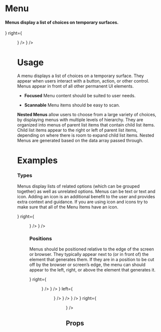
<Meta title="Atoms|Menu" component={Menu} />

# Menu

#### Menus display a list of choices on temporary surfaces.

<Preview withToolbar>
  <Story name="Standard">
  <Grid columns="3">
  <div/>
  <Card>
  <Bar padding="2x" 
  left = {<Title size="xl" weight="bold" text="Malibu, CA"/>}
  right={
     <Menu  isButton visible 
     data={[
  {
    label: "Save",
  },
  {
    label: "Filter",
  },
  {
    label: "Share",
  },
  {
    label: "Delete",
  },
]}
 position="bottomLeft" />}
 />
 <Bar padding="2x" 
 left={
   <Text size="lg" 
   text="Live the California dream at this modern paradise right on the beach in Malibu. Whether it's your escape from the city or new full time residence; nothing beats waking up to the sound of waves and having coffee on the sun drenched deck with dolphins swimming by in the morning. Located just minutes away from Santa Monica and walking distance to Malibu's hottest restaurant Moonshadows. It's time to buy that stand up paddleboard, get back in tune with nature and start living your Malibu dream now. This is the best deal under $4 million on the beach."
   />
   } />
 </Card>
 <div/>
 </Grid>
  </Story>
</Preview>

# Usage

A menu displays a list of choices on a temporary surface. They appear when users interact with a button, action, or other control. Menus appear in front of all other permanent UI elements.

- **Focused**
Menu content should be suited to user needs.

- **Scannable**
Menu items should be easy to scan.

**Nested Menus** allow users to choose from a large variety of choices, by displaying menus with multiple levels of hierarchy. They are organized into menus of parent list items that contain child list items. Child list items appear to the right or left of parent list items, depending on where there is room to expand child list items. Nested Menus are generated based on the data array passed through.

# Examples

### Types

Menus display lists of related options (which can be grouped together) as well as unrelated options. Menus can be text or text and icon. Adding an icon is an additional benefit to the user and provides extra context and guidance. If you are using icon and icons try to make sure that all of the Menu Items have an icon.

<Preview>
  <Story name="Types">
   <Grid columns="3" gap="3xl">
   <div/>
 <Card>
  <Bar padding="2x" 
  left = {<Title size="xl" weight="bold" text="Malibu, CA"/>}
  right={
     <Menu  visible 
     data={[
  {
    label: "Save",
    icon: "save",
    id: "save",
  },
  {
    label: "Filter",
    icon: "filter",
    id: "filter",
  },
  {
    label: "Share",
    icon: "share",
    id: "share",
  },
  {
    label: "Delete",
    icon: "delete",
    id: "delete",
  },
]}
 position="bottomLeft" />}
 />
 <Bar padding="2x" 
 left={
   <Text size="lg" 
   text="Live the California dream at this modern paradise right on the beach in Malibu. Whether it's your escape from the city or new full time residence; nothing beats waking up to the sound of waves and having coffee on the sun drenched deck with dolphins swimming by in the morning. Located just minutes away from Santa Monica and walking distance to Malibu's hottest restaurant Moonshadows. It's time to buy that stand up paddleboard, get back in tune with nature and start living your Malibu dream now. This is the best deal under $4 million on the beach."
   />
   } />
 </Card>
 <div/>
      </Grid>
  </Story>
</Preview>

### Positions

Menus should be positioned relative to the edge of the screen or browser. They typically appear next to (or in front of) the element that generates them. If they are in a position to be cut off by the browser or screen’s edge, the menu can should appear to the left, right, or above the element that generates it.

<Preview>
  <Story name="Position">
   <Grid columns="3" gap="3xl">
           <Card>
  <Bar padding="2x" 
  left = {<Title size="xl" weight="bold" text="Malibu, CA"/>}
  right={
     <Menu  visible 
     data={[
  {
    label: "Save",
    id: "save"
  },
  {
    label: "Filter",
    id: "filter"
  },
  {
    label: "Share",
    id: "share"
  },
  {
    label: "Delete",
    id: "delete"
  },
]}
 position="bottomLeft" />}
 />
 <Bar padding="2x" 
 left={
   <Text size="lg" 
   text="Live the California dream at this modern paradise right on the beach in Malibu. Whether it's your escape from the city or new full time residence; nothing beats waking up to the sound of waves and having coffee on the sun drenched deck with dolphins swimming by in the morning. Located just minutes away from Santa Monica and walking distance to Malibu's hottest restaurant Moonshadows. It's time to buy that stand up paddleboard, get back in tune with nature and start living your Malibu dream now. This is the best deal under $4 million on the beach."
   />
   } />
 </Card>
        <Card>
  <Bar padding="2x" 
  right = {<Title size="xl" weight="bold" text="Malibu, CA"/>}
  left={
     <Menu  visible 
     data={[
  {
    label: "Save",
    id: "save",
  },
  {
    label: "Filter",
    id: "filter",
  },
  {
    label: "Share",
    id: "share",
  },
  {
    label: "Delete",
    id: "delete",
  },
]}
 position="bottomRight" />}
 />
 <Bar padding="2x" 
 left={
   <Text size="lg" 
   text="Live the California dream at this modern paradise right on the beach in Malibu. Whether it's your escape from the city or new full time residence; nothing beats waking up to the sound of waves and having coffee on the sun drenched deck with dolphins swimming by in the morning. Located just minutes away from Santa Monica and walking distance to Malibu's hottest restaurant Moonshadows. It's time to buy that stand up paddleboard, get back in tune with nature and start living your Malibu dream now. This is the best deal under $4 million on the beach."
   />
   } />
 </Card>
 <Card>
 <Bar padding="2x" 
 left={
   <Text size="lg" 
   text="Live the California dream at this modern paradise right on the beach in Malibu. Whether it's your escape from the city or new full time residence; nothing beats waking up to the sound of waves and having coffee on the sun drenched deck with dolphins swimming by in the morning. Located just minutes away from Santa Monica and walking distance to Malibu's hottest restaurant Moonshadows. It's time to buy that stand up paddleboard, get back in tune with nature and start living your Malibu dream now. This is the best deal under $4 million on the beach."
   />
   } />
   <Bar padding="2x" 
  left = {<Title size="xl" weight="bold" text="Malibu, CA"/>}
  right={
     <Menu  visible 
     data={[
  {
    label: "Save",
    id: "save",
  },
  {
    label: "Filter",
    id: "filter"
  },
  {
    label: "Share",
    id: "share"
  },
  {
    label: "Delete",
    id: "delete",
  },
]}
 position="topLeft" />}
 />
 </Card>
      </Grid>
  </Story>
</Preview>



## Props

<Props of={Menu} />
